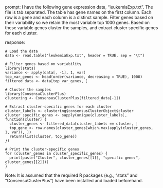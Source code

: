 prompt:
I have the following gene expression data, "leukemiaExp.txt". The file is tab separated. The table has gene names on the first column. Each row is a gene and each column is a distinct sample. Filter genes based on their variability so we retain the most variable top 1000 genes. Based on these variable genes cluster the samples, and extract cluster specific genes for each cluster.

response:
```
# Load the data
data <- read.table("leukemiaExp.txt", header = TRUE, sep = "\t")

# Filter genes based on variability
library(stats)
variance <- apply(data[, -1], 1, var)
top_var_genes <- head(order(variance, decreasing = TRUE), 1000)
filtered_data <- data[top_var_genes, ]

# Cluster the samples
library(ConsensuClusterPlus)
clustering <- ConsensusClusterPlus(filtered_data[-1])

# Extract cluster-specific genes for each cluster
cluster_labels <- clustering$consensusClusterObject$cluster
cluster_specific_genes <- sapply(unique(cluster_labels), function(cluster) {
  cluster_genes <- filtered_data[cluster_labels == cluster, ]
  top_gene <- row.names(cluster_genes[which.max(apply(cluster_genes, 1, var)), ])
  return(list(cluster, top_gene))
})

# Print the cluster-specific genes
for (cluster_genes in cluster_specific_genes) {
  print(paste("Cluster", cluster_genes[[1]], "specific gene:", cluster_genes[[2]]))
}
```
Note: It is assumed that the required R packages (e.g., "stats" and "ConsensuClusterPlus") have been installed and loaded beforehand.
